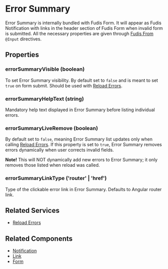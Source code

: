 
<Meta title="Components/Form/Error Summary" />

# Error Summary

Error Summary is internally bundled with Fudis Form.
It will appear as Fudis Notification with links in the header section of Fudis Form when invalid form is submitted. 
All the necessary properties are given through [Fudis From](/docs/components-form-form--documentation) `@Input` directives.

## Properties

### errorSummaryVisible (boolean)

To set Error Summary visibility. By default set to `false` and is meant to set `true` on form submit. Should be used with [Reload Errors](/docs/services-error-summary--documentation).

### errorSummaryHelpText (string)

Mandatory help text displayed in Error Summary before listing individual errors.

### errorSummaryLiveRemove (boolean)

By default set to `false`, meaning Error Summary list updates only when calling [Reload Errors](/docs/services-error-summary--documentation). 
If this property is set to `true`, Error Summary removes errors dynamically when user corrects invalid fields.

**Note!** This will NOT dynamically add new errors to Error Summary; it only removes those listed when reload was called.

### errorSummaryLinkType ('router' | 'href')

Type of the clickable error link in Error Summary. Defaults to Angular router link.

## Related Services

- [Reload Errors](/docs/services-error-summary--documentation)

## Related Components

- [Notification](/docs/components-notification--documentation)
- [Link](/docs/components-link--documentation)
- [Form](/docs/components-form-form--documentation)